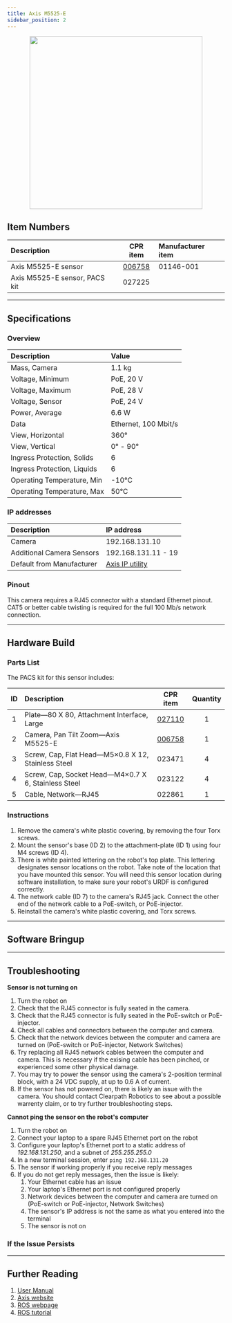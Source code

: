 ```yaml
---
title: Axis M5525-E
sidebar_position: 2
---
```



<center>
  <img
    src="/img/sensor_images/sensor_axis_m5525_e_1.png"
    width="400"
  />
</center>

<Safety />

## Item Numbers

| Description                   |                       CPR item                       | Manufacturer item |
| :---------------------------- | :--------------------------------------------------: | :---------------- |
| Axis M5525-E sensor           | [006758](/assets/pdf/clearpath_robotics_006758-TDS1.pdf) | 01146-001         |
| Axis M5525-E sensor, PACS kit |                        027225                        |                   |

---

## Specifications

### Overview

| Description                 | Value                |
| :-------------------------- | :------------------- |
| Mass, Camera                | 1.1 kg               |
| Voltage, Minimum            | PoE, 20 V            |
| Voltage, Maximum            | PoE, 28 V            |
| Voltage, Sensor             | PoE, 24 V            |
| Power, Average              | 6.6 W                |
| Data                        | Ethernet, 100 Mbit/s |
| View, Horizontal            | 360°                 |
| View, Vertical              | 0° - 90°             |
| Ingress Protection, Solids  | 6                    |
| Ingress Protection, Liquids | 6                    |
| Operating Temperature, Min  | -10°C                |
| Operating Temperature, Max  | 50°C                 |

### IP addresses

| Description               | IP address                                                  |
| :------------------------ | :---------------------------------------------------------- |
| Camera                    | 192.168.131.10                                              |
| Additional Camera Sensors | 192.168.131.11 - 19                                         |
| Default from Manufacturer | [Axis IP utility](https://help.axis.com/access-your-device) |

### Pinout

This camera requires a RJ45 connector with a standard Ethernet pinout.
CAT5 or better cable twisting is required for the full 100 Mb/s network connection.

---

## Hardware Build

### Parts List

The PACS kit for this sensor includes:

| ID  | Description                                         |                       CPR item                       | Quantity |
| :-: | :-------------------------------------------------- | :--------------------------------------------------: | :------: |
|  1  | Plate—80 X 80, Attachment Interface, Large          |   [027110](/assets/pdf/clearpath_robotics_027110.pdf)    |    1     |
|  2  | Camera, Pan Tilt Zoom—Axis M5525-E                  | [006758](/assets/pdf/clearpath_robotics_006758-TDS1.pdf) |    1     |
|  3  | Screw, Cap, Flat Head—M5×0.8 X 12, Stainless Steel  |                        023471                        |    4     |
|  4  | Screw, Cap, Socket Head—M4×0.7 X 6, Stainless Steel |                        023122                        |    4     |
|  5  | Cable, Network—RJ45                                 |                        022861                        |    1     |

### Instructions

1.  Remove the camera's white plastic covering, by removing the four Torx screws.
2.  Mount the sensor's base (ID 2) to the attachment-plate (ID 1) using four M4 screws (ID 4).
3.  There is white painted lettering on the robot's top plate.
    This lettering designates sensor locations on the robot.
    Take note of the location that you have mounted this sensor.
    You will need this sensor location during software installation, to make sure your robot's URDF is configured correctly.
4.  The network cable (ID 7) to the camera's RJ45 jack.
    Connect the other end of the network cable to a PoE-switch, or PoE-injector.
5.  Reinstall the camera's white plastic covering, and Torx screws.

---

## Software Bringup

<SoftwareBringup />

---

## Troubleshooting

**Sensor is not turning on**

1.  Turn the robot on
2.  Check that the RJ45 connector is fully seated in the camera.
3.  Check that the RJ45 connector is fully seated in the PoE-switch or PoE-injector.
4.  Check all cables and connectors between the computer and camera.
5.  Check that the network devices between the computer and camera are turned on (PoE-switch or PoE-injector, Network Switches)
6.  Try replacing all RJ45 network cables between the computer and camera.
    This is necessary if the exising cable has been pinched, or experienced some other physical damage.
7.  You may try to power the sensor using the camera's 2-position terminal block, with a 24 VDC supply, at up to 0.6 A of current.
8.  If the sensor has not powered on, there is likely an issue with the camera.
    You should contact Clearpath Robotics to see about a possible warrenty claim, or to try further troubleshooting steps.

**Cannot ping the sensor on the robot's computer**

1.  Turn the robot on
2.  Connect your laptop to a spare RJ45 Ethernet port on the robot
3.  Configure your laptop's Ethernet port to a static address of _192.168.131.250_, and a subnet of _255.255.255.0_
4.  In a new terminal session, enter `ping 192.168.131.20`
5.  The sensor if working properly if you receive reply messages
6.  If you do not get reply messages, then the issue is likely:
    1.  Your Ethernet cable has an issue
    2.  Your laptop's Ethernet port is not configured properly
    3.  Network devices between the computer and camera are turned on (PoE-switch or PoE-injector, Network Switches)
    4.  The sensor's IP address is not the same as what you entered into the terminal
    5.  The sensor is not on

### If the Issue Persists

<Support />

---

## Further Reading

1. [User Manual](/assets/pdf/clearpath_robotics_006758-TDS2.pdf)
2. [Axis website](https://www.axis.com/products/axis-m5525-e)
3. [ROS webpage](http://wiki.ros.org/axis_camera)
4. [ROS tutorial](http://wiki.ros.org/axis_camera/Tutorials/SettingUpAxisNetworkCamera)
